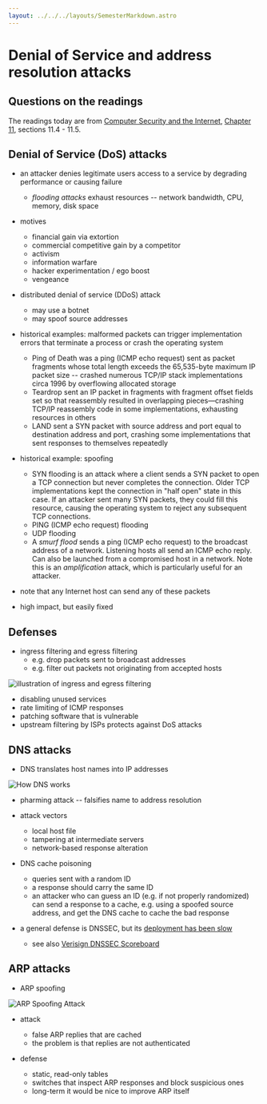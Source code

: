 ```yaml
---
layout: ../../../layouts/SemesterMarkdown.astro
---
```


# Denial of Service and address resolution attacks

## Questions on the readings

The readings today are from
[Computer Security and the Internet](https://people.scs.carleton.ca/~paulv/toolsjewels.html),
[Chapter 11](https://people.scs.carleton.ca/~paulv/toolsjewels/TJrev1/ch11-rev1.pdf),
sections 11.4 - 11.5.

## Denial of Service (DoS) attacks

- an attacker denies legitimate users access to a service by degrading
  performance or causing failure
  - _flooding attacks_ exhaust resources -- network bandwidth, CPU, memory, disk
    space
- motives

  - financial gain via extortion
  - commercial competitive gain by a competitor
  - activism
  - information warfare
  - hacker experimentation / ego boost
  - vengeance

- distributed denial of service (DDoS) attack

  - may use a botnet
  - may spoof source addresses

- historical examples: malformed packets can trigger implementation errors that
  terminate a process or crash the operating system

  - Ping of Death was a ping (ICMP echo request) sent as packet fragments whose
    total length exceeds the 65,535-byte maximum IP packet size -- crashed
    numerous TCP/IP stack implementations circa 1996 by overflowing allocated
    storage
  - Teardrop sent an IP packet in fragments with fragment offset fields set so
    that reassembly resulted in overlapping pieces—crashing TCP/IP reassembly
    code in some implementations, exhausting resources in others
  - LAND sent a SYN packet with source address and port equal to destination
    address and port, crashing some implementations that sent responses to
    themselves repeatedly

- historical example: spoofing

  - SYN flooding is an attack where a client sends a SYN packet to open a TCP
    connection but never completes the connection. Older TCP implementations
    kept the connection in "half open" state in this case. If an attacker sent
    many SYN packets, they could fill this resource, causing the operating
    system to reject any subsequent TCP connections.
  - PING (ICMP echo request) flooding
  - UDP flooding
  - A _smurf flood_ sends a ping (ICMP echo request) to the broadcast address of
    a network. Listening hosts all send an ICMP echo reply. Can also be launched
    from a compromised host in a network. Note this is an _amplification_
    attack, which is particularly useful for an attacker.

- note that any Internet host can send any of these packets
- high impact, but easily fixed

## Defenses

- ingress filtering and egress filtering
  - e.g. drop packets sent to broadcast addresses
  - e.g. filter out packets not originating from accepted hosts

![illustration of ingress and egress filtering](/images/security-book/figure-11.6.png)

- disabling unused services
- rate limiting of ICMP responses
- patching software that is vulnerable
- upstream filtering by ISPs protects against DoS attacks

## DNS attacks

- DNS translates host names into IP addresses

![How DNS works](/images/security-book/figure-11.7.png)

- pharming attack -- falsifies name to address resolution
- attack vectors

  - local host file
  - tampering at intermediate servers
  - network-based response alteration

- DNS cache poisoning
  - queries sent with a random ID
  - a response should carry the same ID
  - an attacker who can guess an ID (e.g. if not properly randomized) can send a
    response to a cache, e.g. using a spoofed source address, and get the DNS
    cache to cache the bad response
- a general defense is DNSSEC, but its
  [deployment has been slow](https://stats.labs.apnic.net/dnssec)
  - see also
    [Verisign DNSSEC Scoreboard](https://www.verisign.com/en_US/company-information/verisign-labs/internet-security-tools/dnssec-scoreboard/index.xhtml)

## ARP attacks

- ARP spoofing

![ARP Spoofing Attack](/images/security-book/figure-11.8.png)

- attack

  - false ARP replies that are cached
  - the problem is that replies are not authenticated

- defense
  - static, read-only tables
  - switches that inspect ARP responses and block suspicious ones
  - long-term it would be nice to improve ARP itself

